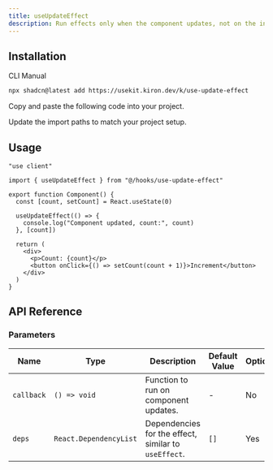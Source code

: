 ```yaml
---
title: useUpdateEffect
description: Run effects only when the component updates, not on the initial render, with the useUpdateEffect hook, providing a way to execute code after updates without affecting the initial render.
---
```


## Installation

<CodeTabs>

<TabsList>
  <TabsTrigger value="cli">CLI</TabsTrigger>
  <TabsTrigger value="manual">Manual</TabsTrigger>
</TabsList>

<TabsContent value="cli">

```bash
npx shadcn@latest add https://usekit.kiron.dev/k/use-update-effect
```

</TabsContent>

<TabsContent value="manual">

<Steps>

<Step>Copy and paste the following code into your project.</Step>

<ComponentSource name="use-update-effect" />

<Step>Update the import paths to match your project setup.</Step>

</Steps>

</TabsContent>

</CodeTabs>

## Usage

```tsx {3, 6}
"use client"

import { useUpdateEffect } from "@/hooks/use-update-effect"

export function Component() {
  const [count, setCount] = React.useState(0)

  useUpdateEffect(() => {
    console.log("Component updated, count:", count)
  }, [count])

  return (
    <div>
      <p>Count: {count}</p>
      <button onClick={() => setCount(count + 1)}>Increment</button>
    </div>
  )
}
```

## API Reference

### Parameters

| Name       | Type                   | Description                                          | Default Value | Optional |
| ---------- | ---------------------- | ---------------------------------------------------- | ------------- | -------- |
| `callback` | `() => void`           | Function to run on component updates.                | -             | No       |
| `deps`     | `React.DependencyList` | Dependencies for the effect, similar to `useEffect`. | `[]`          | Yes      |
